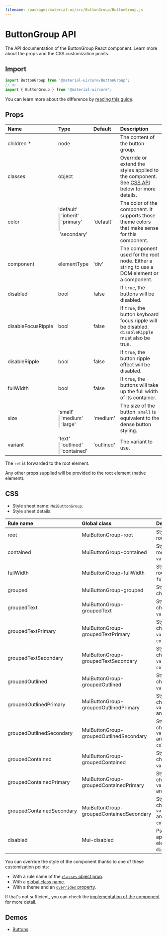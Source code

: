```yaml
---
filename: /packages/material-ui/src/ButtonGroup/ButtonGroup.js
---
```



<!--- This documentation is automatically generated, do not try to edit it. -->

# ButtonGroup API

<p className="description">The API documentation of the ButtonGroup React component. Learn more about the props and the CSS customization points.</p>

## Import

```js
import ButtonGroup from '@material-ui/core/ButtonGroup';
// or
import { ButtonGroup } from '@material-ui/core';
```

You can learn more about the difference by [reading this guide](/guides/minimizing-bundle-size/).



## Props

| Name | Type | Default | Description |
|:-----|:-----|:--------|:------------|
| <span className="prop-name required">children&nbsp;*</span> | <span className="prop-type">node</span> |  | The content of the button group. |
| <span className="prop-name">classes</span> | <span className="prop-type">object</span> |  | Override or extend the styles applied to the component. See [CSS API](#css) below for more details. |
| <span className="prop-name">color</span> | <span className="prop-type">'default'<br />&#124;&nbsp;'inherit'<br />&#124;&nbsp;'primary'<br />&#124;&nbsp;'secondary'</span> | <span className="prop-default">'default'</span> | The color of the component. It supports those theme colors that make sense for this component. |
| <span className="prop-name">component</span> | <span className="prop-type">elementType</span> | <span className="prop-default">'div'</span> | The component used for the root node. Either a string to use a DOM element or a component. |
| <span className="prop-name">disabled</span> | <span className="prop-type">bool</span> | <span className="prop-default">false</span> | If `true`, the buttons will be disabled. |
| <span className="prop-name">disableFocusRipple</span> | <span className="prop-type">bool</span> | <span className="prop-default">false</span> | If `true`, the button keyboard focus ripple will be disabled. `disableRipple` must also be true. |
| <span className="prop-name">disableRipple</span> | <span className="prop-type">bool</span> | <span className="prop-default">false</span> | If `true`, the button ripple effect will be disabled. |
| <span className="prop-name">fullWidth</span> | <span className="prop-type">bool</span> | <span className="prop-default">false</span> | If `true`, the buttons will take up the full width of its container. |
| <span className="prop-name">size</span> | <span className="prop-type">'small'<br />&#124;&nbsp;'medium'<br />&#124;&nbsp;'large'</span> | <span className="prop-default">'medium'</span> | The size of the button. `small` is equivalent to the dense button styling. |
| <span className="prop-name">variant</span> | <span className="prop-type">'text'<br />&#124;&nbsp;'outlined'<br />&#124;&nbsp;'contained'</span> | <span className="prop-default">'outlined'</span> | The variant to use. |

The `ref` is forwarded to the root element.

Any other props supplied will be provided to the root element (native element).

## CSS

- Style sheet name: `MuiButtonGroup`.
- Style sheet details:

| Rule name | Global class | Description |
|:-----|:-------------|:------------|
| <span className="prop-name">root</span> | <span className="prop-name">MuiButtonGroup-root</span> | Styles applied to the root element.
| <span className="prop-name">contained</span> | <span className="prop-name">MuiButtonGroup-contained</span> | Styles applied to the root element if `variant="contained"`.
| <span className="prop-name">fullWidth</span> | <span className="prop-name">MuiButtonGroup-fullWidth</span> | Styles applied to the root element if `fullWidth={true}`.
| <span className="prop-name">grouped</span> | <span className="prop-name">MuiButtonGroup-grouped</span> | Styles applied to the children.
| <span className="prop-name">groupedText</span> | <span className="prop-name">MuiButtonGroup-groupedText</span> | Styles applied to the children if `variant="text"`.
| <span className="prop-name">groupedTextPrimary</span> | <span className="prop-name">MuiButtonGroup-groupedTextPrimary</span> | Styles applied to the children if `variant="text"` and `color="primary"`.
| <span className="prop-name">groupedTextSecondary</span> | <span className="prop-name">MuiButtonGroup-groupedTextSecondary</span> | Styles applied to the children if `variant="text"` and `color="secondary"`.
| <span className="prop-name">groupedOutlined</span> | <span className="prop-name">MuiButtonGroup-groupedOutlined</span> | Styles applied to the children if `variant="outlined"`.
| <span className="prop-name">groupedOutlinedPrimary</span> | <span className="prop-name">MuiButtonGroup-groupedOutlinedPrimary</span> | Styles applied to the children if `variant="outlined"` and `color="primary"`.
| <span className="prop-name">groupedOutlinedSecondary</span> | <span className="prop-name">MuiButtonGroup-groupedOutlinedSecondary</span> | Styles applied to the children if `variant="outlined"` and `color="secondary"`.
| <span className="prop-name">groupedContained</span> | <span className="prop-name">MuiButtonGroup-groupedContained</span> | Styles applied to the children if `variant="contained"`.
| <span className="prop-name">groupedContainedPrimary</span> | <span className="prop-name">MuiButtonGroup-groupedContainedPrimary</span> | Styles applied to the children if `variant="contained"` and `color="primary"`.
| <span className="prop-name">groupedContainedSecondary</span> | <span className="prop-name">MuiButtonGroup-groupedContainedSecondary</span> | Styles applied to the children if `variant="contained"` and `color="secondary"`.
| <span className="prop-name">disabled</span> | <span className="prop-name">Mui-disabled</span> | Pseudo-class applied to child elements if `disabled={true}`.

You can override the style of the component thanks to one of these customization points:

- With a rule name of the [`classes` object prop](/customization/components/#overriding-styles-with-classes).
- With a [global class name](/customization/components/#overriding-styles-with-global-class-names).
- With a theme and an [`overrides` property](/customization/globals/#css).

If that's not sufficient, you can check the [implementation of the component](https://github.com/mui-org/material-ui/blob/master/packages/material-ui/src/ButtonGroup/ButtonGroup.js) for more detail.

## Demos

- [Buttons](/components/buttons/)

